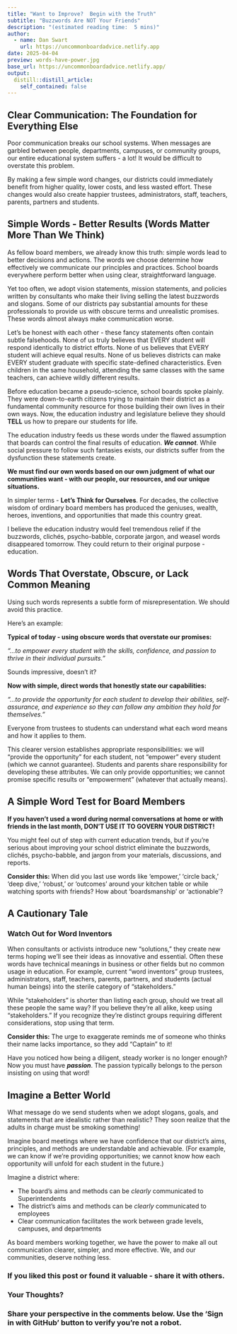 ```yaml
---
title: "Want to Improve?  Begin with the Truth"  
subtitle: "Buzzwords Are NOT Your Friends"
description: "(estimated reading time:  5 mins)"
author:
  - name: Dan Swart
    url: https://uncommonboardadvice.netlify.app
date: 2025-04-04
preview: words-have-power.jpg
base_url: https://uncommonboardadvice.netlify.app/
output:
  distill::distill_article:
    self_contained: false
---
```



## Clear Communication: The Foundation for Everything Else

Poor communication breaks our school systems. When messages are garbled between people, departments, campuses, or community groups, our entire educational system suffers - a lot! It would be difficult to overstate this problem.

By making a few simple word changes, our districts could immediately benefit from higher quality, lower costs, and less wasted effort. These changes would also create happier trustees, administrators, staff, teachers, parents, partners and students.


## Simple Words - Better Results (Words Matter More Than We Think)

As fellow board members, we already know this truth: simple words lead to better decisions and actions.  The words we choose determine how effectively we communicate our principles and practices. School boards everywhere perform better when using clear, straightforward language.

Yet too often, we adopt vision statements, mission statements, and policies written by consultants who make their living selling the latest buzzwords and slogans. Some of our districts pay substantial amounts for these professionals to provide us with obscure terms and unrealistic promises. These words almost always make communication worse.

Let's be honest with each other - these fancy statements often contain subtle falsehoods. None of us truly believes that EVERY student will respond identically to district efforts. None of us believes that EVERY student will achieve equal results. None of us believes districts can make EVERY student graduate with specific state-defined characteristics. Even children in the same household, attending the same classes with the same teachers, can achieve wildly different results.

Before education became a pseudo-science, school boards spoke plainly. They were down-to-earth citizens trying to maintain their district as a fundamental community resource for those building their own lives in their own ways. Now, the education industry and legislature believe they should **TELL** us how to prepare our students for life.

The education industry feeds us these words under the flawed assumption that boards can control the final results of education. ***We cannot***. While social pressure to follow such fantasies exists, our districts suffer from the dysfunction these statements create.

**We must find our own words based on our own judgment of what our communities want - with our people, our resources, and our unique situations.**

In simpler terms - **Let's Think for Ourselves**. For decades, the collective wisdom of ordinary board members has produced the geniuses, wealth, heroes, inventions, and opportunities that made this country great.

I believe the education industry would feel tremendous relief if the buzzwords, clichés, psycho-babble, corporate jargon, and weasel words disappeared tomorrow. They could return to their original purpose - education.


## Words That Overstate, Obscure, or Lack Common Meaning

Using such words represents a subtle form of misrepresentation. We should avoid this practice.

Here's an example:

**Typical of today - using obscure words that overstate our promises:**

*"...to empower every student with the skills, confidence, and passion to thrive in their individual pursuits."*

Sounds impressive, doesn't it?


**Now with simple, direct words that honestly state our capabilities:**

*"...to provide the opportunity for each student to develop their abilities, self-assurance, and experience so they can follow any ambition they hold for themselves."*

Everyone from trustees to students can understand what each word means and how it applies to them.

This clearer version establishes appropriate responsibilities: we will "provide the opportunity" for each student, not "empower" every student (which we cannot guarantee). Students and parents share responsibility for developing these attributes. We can only provide opportunities; we cannot promise specific results or "empowerment" (whatever that actually means).


## A Simple Word Test for Board Members

**If you haven't used a word during normal conversations at home or with friends in the last month, DON'T USE IT TO GOVERN YOUR DISTRICT!**

You might feel out of step with current education trends, but if you're serious about improving your school district eliminate the buzzwords, clichés, psycho-babble, and jargon from your materials, discussions, and reports.


<div class="callout-tip">
<strong>Consider this:</strong> When did you last use words like 'empower,' 'circle back,' 'deep dive,' 'robust,' or 'outcomes' around your kitchen table or while watching sports with friends? How about 'boardsmanship' or 'actionable'?
</div>


## A Cautionary Tale

### Watch Out for Word Inventors

When consultants or activists introduce new "solutions," they create new terms hoping we'll see their ideas as innovative and essential. Often these words have technical meanings in business or other fields but no common usage in education. For example, current "word inventors" group trustees, administrators, staff, teachers, parents, partners, and students (actual human beings) into the sterile category of "stakeholders."

While "stakeholders" is shorter than listing each group, should we treat all these people the same way? If you believe they're all alike, keep using "stakeholders." If you recognize they're distinct groups requiring different considerations, stop using that term.

<div class="callout-tip">
<strong>Consider this:</strong> The urge to exaggerate reminds me of someone who thinks their name lacks importance, so they add "Captain" to it!<br>

Have you noticed how being a diligent, steady worker is no longer enough? Now you must have <strong><em>passion</em></strong>. The passion typically belongs to the person insisting on using that word!
</div>


## Imagine a Better World

What message do we send students when we adopt slogans, goals, and statements that are idealistic rather than realistic?  They soon realize that the adults in charge must be smoking something!

Imagine board meetings where we have confidence that our district's aims, principles, and methods are understandable and achievable. (For example, we can know if we're providing opportunities; we cannot know how each opportunity will unfold for each student in the future.)

Imagine a district where:

- The board's aims and methods can be _clearly_ communicated to Superintendents
- The district's aims and methods can be _clearly_ communicated to employees
- Clear communication facilitates the work between grade levels, campuses, and departments

As board members working together, we have the power to make all out communication clearer, simpler, and more effective.  We, and our communities, deserve nothing less.


### If you liked this post or found it valuable - share it with others.


### Your Thoughts?

### Share your perspective in the comments below. Use the 'Sign in with GitHub' button to verify you're not a robot.

